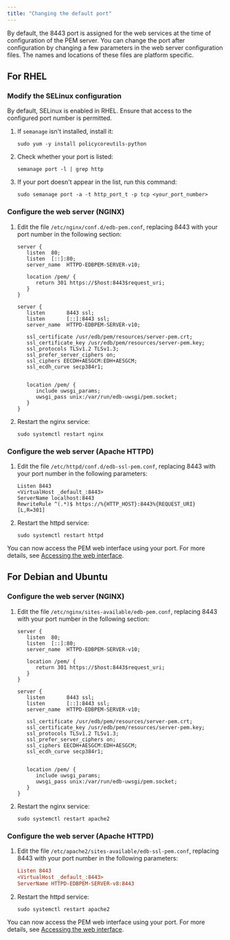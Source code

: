```yaml
---
title: "Changing the default port"
---
```


By default, the 8443 port is assigned for the web services at the time of configuration of the PEM server. 
You can change the port after configuration by changing a few parameters in the web server configuration files. 
The names and locations of these files are platform specific.

## For RHEL

### Modify the SELinux configuration

By default, SELinux is enabled in RHEL. Ensure that access to the configured port number is permitted.

1. If `semanage` isn't installed, install it:
   ```shell
   sudo yum -y install policycoreutils-python
   ```

2. Check whether your port is listed:
   ```text
   semanage port -l | grep http
   ```

3. If your port doesn't appear in the list, run this command:
   ```shell
   sudo semanage port -a -t http_port_t -p tcp <your_port_number>
   ```

### Configure the web server (NGINX)

1. Edit the file `/etc/nginx/conf.d/edb-pem.conf`, replacing 8443 with your port number in the following section:

   ```text
   server {
      listen  80;
      listen  [::]:80;
      server_name  HTTPD-EDBPEM-SERVER-v10;

      location /pem/ {
         return 301 https://$host:8443$request_uri;
      }
   }

   server {
      listen       8443 ssl;
      listen       [::]:8443 ssl;
      server_name  HTTPD-EDBPEM-SERVER-v10;

      ssl_certificate /usr/edb/pem/resources/server-pem.crt;
      ssl_certificate_key /usr/edb/pem/resources/server-pem.key;
      ssl_protocols TLSv1.2 TLSv1.3;
      ssl_prefer_server_ciphers on;
      ssl_ciphers EECDH+AESGCM:EDH+AESGCM;
      ssl_ecdh_curve secp384r1;


      location /pem/ {
         include uwsgi_params;
         uwsgi_pass unix:/var/run/edb-uwsgi/pem.socket;
      }
   }
   ```

1. Restart the nginx service:
   ```shell
   sudo systemctl restart nginx
   ```

### Configure the web server (Apache HTTPD)

1. Edit the file `/etc/httpd/conf.d/edb-ssl-pem.conf`, replacing 8443 with your port number in the following parameters:
   
   ```text
   Listen 8443
   <VirtualHost _default_:8443>
   ServerName localhost:8443
   RewriteRule ^(.*)$ https://%{HTTP_HOST}:8443%{REQUEST_URI} [L,R=301]
   ```

1. Restart the httpd service:
   
   ```shell
   sudo systemctl restart httpd
   ```

You can now access the PEM web interface using your port. For more details, see [Accessing the web interface](pem_web_interface).

## For Debian and Ubuntu

### Configure the web server (NGINX)

1. Edit the file `/etc/nginx/sites-available/edb-pem.conf`, replacing 8443 with your port number in the following section:

   ```text
   server {
      listen  80;
      listen  [::]:80;
      server_name  HTTPD-EDBPEM-SERVER-v10;

      location /pem/ {
         return 301 https://$host:8443$request_uri;
      }
   }

   server {
      listen       8443 ssl;
      listen       [::]:8443 ssl;
      server_name  HTTPD-EDBPEM-SERVER-v10;

      ssl_certificate /usr/edb/pem/resources/server-pem.crt;
      ssl_certificate_key /usr/edb/pem/resources/server-pem.key;
      ssl_protocols TLSv1.2 TLSv1.3;
      ssl_prefer_server_ciphers on;
      ssl_ciphers EECDH+AESGCM:EDH+AESGCM;
      ssl_ecdh_curve secp384r1;


      location /pem/ {
         include uwsgi_params;
         uwsgi_pass unix:/var/run/edb-uwsgi/pem.socket;
      }
   }
   ```

1. Restart the nginx service:
   
   ```shell
   sudo systemctl restart apache2
   ```

### Configure the web server (Apache HTTPD)

1. Edit the file `/etc/apache2/sites-available/edb-ssl-pem.conf`, replacing 8443 with your port number in the following parameters:
   
   ```ini
   Listen 8443
   <VirtualHost _default_:8443>
   ServerName HTTPD-EDBPEM-SERVER-v8:8443
   ```

1. Restart the httpd service:
   
   ```shell
   sudo systemctl restart apache2
   ```

You can now access the PEM web interface using your port. For more details, see [Accessing the web interface](pem_web_interface).
